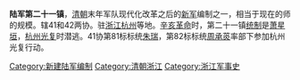'''陆军第二十一镇'''，[[清朝|清朝]]末年军队现代化改革之后的[[新军|新军]]编制之一，相当于现在的师的规模。辖41和42两协。驻[[浙江|浙江]][[杭州|杭州]]等地。[[辛亥革命|辛亥革命]]时，第二十一镇[[统制|统制]]是[[萧星垣|萧星垣]]，[[杭州光复|杭州光复]]时潜逃。41协第81标标统[[朱瑞_(1883年)|朱瑞]]，第82标标统[[周承菼|周承菼]]率部下参加杭州光复行动。

{{清朝军事小作品}}

[[Category:新建陆军编制|Category:新建陆军编制]]
[[Category:清朝浙江|Category:清朝浙江]]
[[Category:浙江军事史|Category:浙江军事史]]